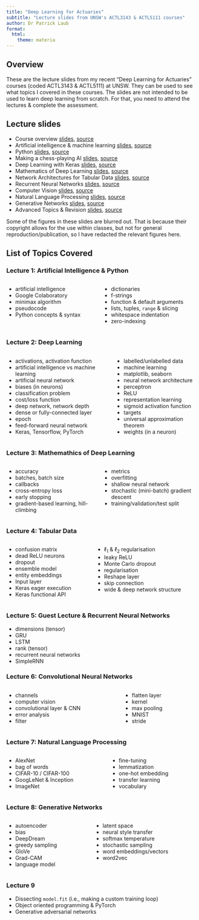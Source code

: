 ```yaml
---
title: "Deep Learning for Actuaries"
subtitle: "Lecture slides from UNSW's ACTL3143 & ACTL5111 courses"
author: Dr Patrick Laub
format:
  html:
    theme: materia
---
```


## Overview

These are the lecture slides from my recent "Deep Learning for Actuaries" courses (coded ACTL3143 & ACTL5111) at UNSW.
They can be used to see what topics I covered in these courses.
The slides are not intended to be used to learn deep learning from scratch.
For that, you need to attend the lectures & complete the assessment.

## Lecture slides

- Course overview [slides](https://pat-laub.github.io/DeepLearningForActuaries/Lecture-1-Artificial-Intelligence/course-overview.html), [source](http://github.com/Pat-Laub/DeepLearningForActuaries/blob/main/Lecture-1-Artificial-Intelligence/course-overview.qmd)
- Artificial intelligence & machine learning [slides](https://pat-laub.github.io/DeepLearningForActuaries/Lecture-1-Artificial-Intelligence/artificial-intelligence.html), [source](http://github.com/Pat-Laub/DeepLearningForActuaries/blob/main/Lecture-1-Artificial-Intelligence/artificial-intelligence.qmd)
- Python [slides](https://pat-laub.github.io/DeepLearningForActuaries/Lecture-1-Artificial-Intelligence/python.html), [source](http://github.com/Pat-Laub/DeepLearningForActuaries/blob/main/Lecture-1-Artificial-Intelligence/python.qmd)
- Making a chess-playing AI [slides](https://pat-laub.github.io/DeepLearningForActuaries/Lecture-1-Artificial-Intelligence/chess-ai.html), [source](http://github.com/Pat-Laub/DeepLearningForActuaries/blob/main/Lecture-1-Artificial-Intelligence/chess-ai.qmd)
- Deep Learning with Keras [slides](https://pat-laub.github.io/DeepLearningForActuaries/Lecture-2-Deep-Learning-Keras/deep-learning-keras.html), [source](http://github.com/Pat-Laub/DeepLearningForActuaries/blob/main/Lecture-2-Deep-Learning-Keras/deep-learning-keras.qmd)
- Mathematics of Deep Learning [slides](https://pat-laub.github.io/DeepLearningForActuaries/Lecture-3-Mathematics-Of-Deep-Learning/mathematics-of-deep-learning.html), [source](http://github.com/Pat-Laub/DeepLearningForActuaries/blob/main/Lecture-3-Mathematics-Of-Deep-Learning/mathematics-of-deep-learning.qmd)
- Network Architectures for Tabular Data [slides](https://pat-laub.github.io/DeepLearningForActuaries/Lecture-4-Network-Architectures-For-Tabular-Data/network-architectures-for-tabular-data.html), [source](http://github.com/Pat-Laub/DeepLearningForActuaries/blob/main/Lecture-4-Network-Architectures-For-Tabular-Data/network-architectures-for-tabular-data.qmd)
- Recurrent Neural Networks [slides](https://pat-laub.github.io/DeepLearningForActuaries/Lecture-5-Recurrent-Neural-Networks-And-Time-Series/rnns-and-time-series.html), [source](http://github.com/Pat-Laub/DeepLearningForActuaries/blob/main/Lecture-5-Recurrent-Neural-Networks-And-Time-Series/rnns-and-time-series.qmd)
- Computer Vision [slides](https://pat-laub.github.io/DeepLearningForActuaries/Lecture-6-Computer-Vision/computer-vision.html), [source](http://github.com/Pat-Laub/DeepLearningForActuaries/blob/main/Lecture-6-Computer-Vision/computer-vision.qmd)
- Natural Language Processing [slides](https://pat-laub.github.io/DeepLearningForActuaries/Lecture-7-Natural-Language-Processing/natural-language-processing.html), [source](http://github.com/Pat-Laub/DeepLearningForActuaries/blob/main/Lecture-7-Natural-Language-Processing/natural-language-processing.qmd)
- Generative Networks [slides](https://pat-laub.github.io/DeepLearningForActuaries/Lecture-8-Generative-Networks/generative-networks.html), [source](http://github.com/Pat-Laub/DeepLearningForActuaries/blob/main/Lecture-8-Generative-Networks/generative-networks.qmd)
- Advanced Topics & Revision [slides](https://pat-laub.github.io/DeepLearningForActuaries/Lecture-9-Advanced-Topics/advanced-topics.html), [source](http://github.com/Pat-Laub/DeepLearningForActuaries/blob/main/Lecture-9-Advanced-Topics/advanced-topics.qmd)


::: {.callout-note}
Some of the figures in these slides are blurred out. That is because their copyright allows for the use within classes, but not for general reproduction/publication, so I have redacted the relevant figures here.
:::

## List of Topics Covered

### Lecture 1: Artificial Intelligence & Python

::: columns
::: column

- artificial intelligence
- Google Colaboratory
- minimax algorithm
- pseudocode
- Python concepts & syntax

:::
::: column

- dictionaries
- f-strings
- function & default arguments
- lists, tuples, `range` & slicing
- whitespace indentation
- zero-indexing

:::
:::

### Lecture 2: Deep Learning

::: columns
::: column
- activations, activation function
- artificial intelligence vs machine learning
- artificial neural network
- biases (in neurons)
- classification problem
- cost/loss function
- deep network, network depth
- dense or fully-connected layer
- epoch
- feed-forward neural network
- Keras, Tensorflow, PyTorch
:::
::: column
- labelled/unlabelled data
- machine learning
- matplotlib, seaborn
- neural network architecture
- perceptron
- ReLU
- representation learning
- sigmoid activation function
- targets
- universal approximation theorem
- weights (in a neuron)
:::
:::

### Lecture 3: Mathemathics of Deep Learning

::: columns
::: column
- accuracy
- batches, batch size
- callbacks
- cross-entropy loss
- early stopping
- gradient-based learning, hill-climbing
:::
::: column
- metrics
- overfitting
- shallow neural network
- stochastic (mini-batch) gradient descent
- training/validation/test split
:::
:::

### Lecture 4: Tabular Data

::: columns
:::: column
- confusion matrix
- dead ReLU neurons
- dropout
- ensemble model
- entity embeddings
- Input layer
- Keras eager execution
- Keras functional API
::::
:::: column
- $\ell_1$ & $\ell_2$ regularisation
- leaky ReLU
- Monte Carlo dropout
- regularisation
- Reshape layer
- skip connection
- wide & deep network structure
::::
:::

### Lecture 5: Guest Lecture & Recurrent Neural Networks

- dimensions (tensor)
- GRU
- LSTM
- rank (tensor)
- recurrent neural networks
- SimpleRNN

### Lecture 6: Convolutional Neural Networks

::: columns
::: column
- channels
- computer vision
- convolutional layer & CNN
- error analysis
- filter
:::
::: column
- flatten layer
- kernel
- max pooling
- MNIST
- stride
:::
:::

### Lecture 7: Natural Language Processing

::: columns
:::: column
- AlexNet
- bag of words
- CIFAR-10 / CIFAR-100
- GoogLeNet & Inception
- ImageNet
::::
:::: column
- fine-tuning
- lemmatization
- one-hot embedding
- transfer learning
- vocabulary
::::
:::

### Lecture 8: Generative Networks

::: columns
:::: column
- autoencoder
- bias
- DeepDream
- greedy sampling
- GloVe
- Grad-CAM
- language model
::::
:::: column
- latent space
- neural style transfer
- softmax temperature
- stochastic sampling
- word embeddings/vectors
- word2vec
::::
:::

### Lecture 9

- Dissecting `model.fit` (i.e., making a custom training loop)
- Object oriented programming & PyTorch
- Generative adversarial networks
